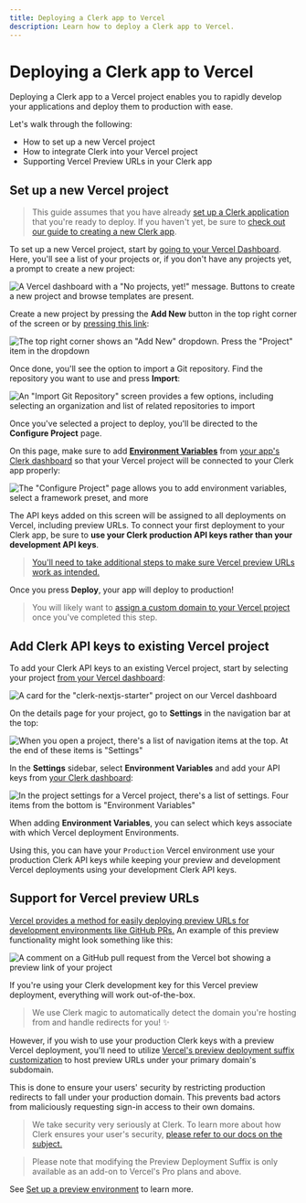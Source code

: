 ```yaml
---
title: Deploying a Clerk app to Vercel
description: Learn how to deploy a Clerk app to Vercel.
---
```


# Deploying a Clerk app to Vercel

Deploying a Clerk app to a Vercel project enables you to rapidly develop your applications and deploy them to production with ease.

Let's walk through the following:

*   How to set up a new Vercel project
*   How to integrate Clerk into your Vercel project
*   Supporting Vercel Preview URLs in your Clerk app

## Set up a new Vercel project

> This guide assumes that you have already [set up a Clerk application](/docs/quickstarts/setup-clerk) that you're ready to deploy. If you haven't yet, be sure to [check out our guide to creating a new Clerk app](/docs/quickstarts/setup-clerk).

To set up a new Vercel project, start by [going to your Vercel Dashboard](https://vercel.com/dashboard). Here, you'll see a list of your projects or, if you don't have any projects yet, a prompt to create a new project:

![A Vercel dashboard with a "No projects, yet!" message. Buttons to create a new project and browse templates are present.](/docs/images/deployment-guides/vercel-no-new-projects.png)

Create a new project by pressing the **Add New** button in the top right corner of the screen or by [pressing this link](https://vercel.com/new):

![The top right corner shows an "Add New" dropdown. Press the "Project" item in the dropdown](/docs/images/deployment-guides/vercel-add-new-dropdown.png)

Once done, you'll see the option to import a Git repository. Find the repository you want to use and press **Import**:

![An "Import Git Repository" screen provides a few options, including selecting an organization and list of related repositories to import](/docs/images/deployment-guides/vercel-import-git-repository.png)

Once you've selected a project to deploy, you'll be directed to the **Configure Project** page.

On this page, make sure to add **[Environment Variables](https://vercel.com/docs/concepts/projects/environment-variables)** from [your app's Clerk dashboard](https://dashboard.clerk.com/) so that your Vercel project will be connected to your Clerk app properly:

![The "Configure Project" page allows you to add environment variables, select a framework preset, and more](/docs/images/deployment-guides/vercel-configure-project.png)

The API keys added on this screen will be assigned to all deployments on Vercel, including preview URLs. To connect your first deployment to your Clerk app, be sure to **use your Clerk production API keys rather than your development API keys**.

> [You'll need to take additional steps to make sure Vercel preview URLs work as intended.](#support-for-vercel-preview-ur-ls)

Once you press **Deploy**, your app will deploy to production!

> You will likely want to [assign a custom domain to your Vercel project](https://vercel.com/docs/concepts/projects/domains/add-a-domain) once you've completed this step.

## Add Clerk API keys to existing Vercel project

To add your Clerk API keys to an existing Vercel project, start by selecting your project [from your Vercel dashboard](https://vercel.com/dashboard):

![A card for the "clerk-nextjs-starter" project on our Vercel dashboard](/docs/images/deployment-guides/vercel-existing-project.png)

On the details page for your project, go to **Settings** in the navigation bar at the top:

![When you open a project, there's a list of navigation items at the top. At the end of these items is "Settings"](/docs/images/deployment-guides/vercel-project-details.png)

In the **Settings** sidebar, select **Environment Variables** and add your API keys from [your Clerk dashboard](https://dashboard.clerk.com/):

![In the project settings for a Vercel project, there's a list of settings. Four items from the bottom is "Environment Variables"](/docs/images/deployment-guides/vercel-environmental-variables.png)

When adding **Environment Variables**, you can select which keys associate with which Vercel deployment Environments.

Using this, you can have your `Production` Vercel environment use your production Clerk API keys while keeping your preview and development Vercel deployments using your development Clerk API keys.

## Support for Vercel preview URLs

[Vercel provides a method for easily deploying preview URLs for development environments like GitHub PRs.](https://vercel.com/docs/concepts/deployments/generated-urls) An example of this preview functionality might look something like this:

![A comment on a GitHub pull request from the Vercel bot showing a preview link of your project](/docs/images/deployment-guides/vercel-github-comment.png)

If you're using your Clerk development key for this Vercel preview deployment, everything will work out-of-the-box.

> We use Clerk magic to automatically detect the domain you're hosting from and handle redirects for you! ✨

However, if you wish to use your production Clerk keys with a preview Vercel deployment, you'll need to utilize [Vercel's preview deployment suffix customization](https://vercel.com/docs/concepts/deployments/generated-urls#preview-deployment-suffix) to host preview URLs under your primary domain's subdomain.

This is done to ensure your users' security by restricting production redirects to fall under your production domain. This prevents bad actors from maliciously requesting sign-in access to their own domains.

> We take security very seriously at Clerk. To learn more about how Clerk ensures your user's security, [please refer to our docs on the subject.](/docs/security/overview)

> Please note that modifying the Preview Deployment Suffix is only available as an add-on to Vercel's Pro plans and above.

See [Set up a preview environment](/docs/deployments/set-up-preview-environment) to learn more.
